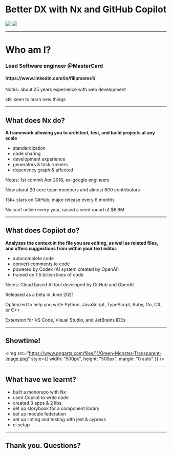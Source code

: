 # Better DX with Nx and GitHub Copilot

<div style={{ margin: "0 auto", display: "inline-flex", gap: "40px" }}>
  <img
    src="https://seeklogo.com/images/N/nx-logo-8EB5A23B44-seeklogo.com.png"
    style={{ width: "300px", height: "187px" }}
  />
  <img
    src="https://github.githubassets.com/images/modules/site/copilot/copilot.png"
    style={{ width: "242px", height: "207px" }}
  />
</div>

---

# Who am I?

<div style={{ display: "flex" }}>
  <div
    style={{
      background:
        "right center url(https://scontent.fprg5-1.fna.fbcdn.net/v/t1.6435-9/127563227_10225101966122023_724053142836781262_n.jpg?_nc_cat=111&ccb=1-7&_nc_sid=e3f864&_nc_ohc=fXUIlgLaHMUAX-ydm0o&_nc_ht=scontent.fprg5-1.fna&oh=00_AfBL8on__Xe05fy5U9z3iK3Es5UQZe27tNAOJzNsA_Mehg&oe=63A202E0)",
      "background-size": "cover",
      width: "500px",
      height: "500px",
      "border-radius": "50%",
      flex: "0 0 auto",
    }}
  />
  <div style={{ "text-align": "center" }}>
    <h3 style={{ color: "#E6EEF3" }}>Lead Software engineer @MasterCard</h3>
    <h4 style={{ color: "#E6EEF3", "font-size": "2rem", "font-weight": "100" }}>
      https://www.linkedin.com/in/filipmares1/
    </h4>
  </div>
</div>

Notes: about 25 years experience with web development

still keen to learn new things

---

## What does Nx do?

**A framework allowing you to architect, test, and build projects at any scale**

- standardization
- code sharing
- development experience
- generators & task runners
- depenency graph & affected

Notes: 1st commit Apr 2018, ex-google engineers

Now about 20 core team members and almost 600 contributors

15k+ stars on GitHub, major release every 6 months

Nx conf online every year, raised a seed round of $8.6M

---

## What does Copilot do?

**Analyzes the context in the file you are editing, as well as related files, and offers suggestions from within your text editor.**

- autocomplete code
- convert comments to code
- powered by Codex (AI system created by OpenAI)
- trained on 1.5 billion lines of code

Notes: Cloud based AI tool developed by GitHub and OpenAI

Released as a beta in June 2021

Optimized to help you write Python, JavaScript, TypeScript, Ruby, Go, C#, or C++

Extension for VS Code, Visual Studio, and JetBrains IDEs

---

## Showtime!

<img
  src="https://www.pngarts.com/files/11/Green-Monster-Transparent-Image.png"
  style={{ width: "500px", height: "500px", margin: "0 auto" }}
/>

---

## What have we learnt?

- built a monorepo with Nx
- used Copilot to write code
- created 3 apps & 2 libs
- set up storybook for a component library
- set up module federation
- set up linting and testing with jest & cypress
- ci setup

---

## Thank you. Questions?
